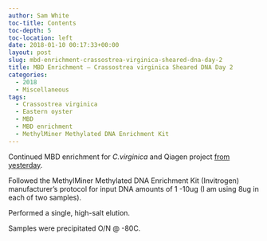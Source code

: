 ```yaml
---
author: Sam White
toc-title: Contents
toc-depth: 5
toc-location: left
date: 2018-01-10 00:17:33+00:00
layout: post
slug: mbd-enrichment-crassostrea-virginica-sheared-dna-day-2
title: MBD Enrichment – Crassostrea virginica Sheared DNA Day 2
categories:
  - 2018
  - Miscellaneous
tags:
  - Crassostrea virginica
  - Eastern oyster
  - MBD
  - MBD enrichment
  - MethylMiner Methylated DNA Enrichment Kit
---
```


Continued MBD enrichment for _C.virginica_ and Qiagen project [from yesterday](https://robertslab.github.io/sams-notebook/posts/2018/2018-01-08-mbd-enrichment…ared-dna-day-1/).

Followed the MethylMiner Methylated DNA Enrichment Kit (Invitrogen) manufacturer's protocol for input DNA amounts of 1 -10ug (I am using 8ug in each of two samples).

Performed a single, high-salt elution.

Samples were precipitated O/N @ -80C.

